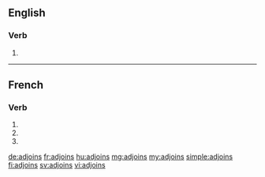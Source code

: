 ==English==

===Verb===
{{head|en|verb form}}

# {{en-third-person singular of|adjoin}}

----

==French==

===Verb===
{{fr-verb-form}}

# {{inflection of|adjoindre||1|s|pres|indc|lang=fr}}
# {{inflection of|adjoindre||2|s|pres|indc|lang=fr}}
# {{inflection of|adjoindre||2|s|impr|lang=fr}}

[[de:adjoins]]
[[fr:adjoins]]
[[hu:adjoins]]
[[mg:adjoins]]
[[my:adjoins]]
[[simple:adjoins]]
[[fi:adjoins]]
[[sv:adjoins]]
[[vi:adjoins]]